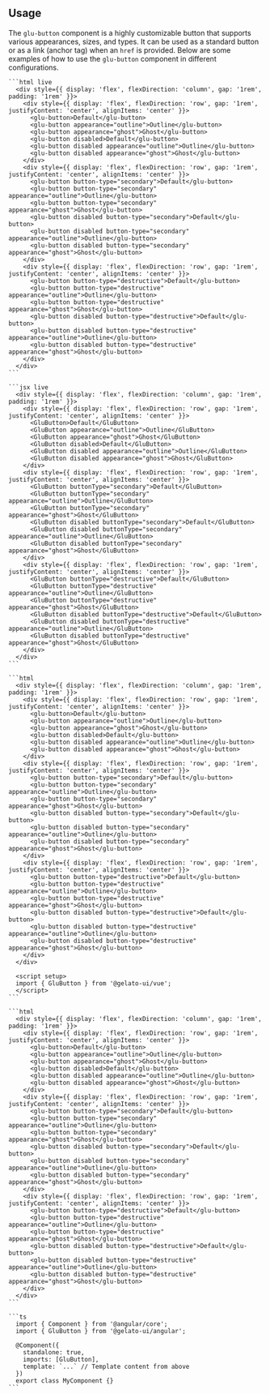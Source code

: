 
## Usage

The `glu-button` component is a highly customizable button that supports various appearances, sizes, and types. It can be used as a standard button or as a link (anchor tag) when an `href` is provided. Below are some examples of how to use the `glu-button` component in different configurations.

<Tabs>
  <TabItem value="html" label="HTML">

    ```html live
      <div style={{ display: 'flex', flexDirection: 'column', gap: '1rem', padding: '1rem' }}>
        <div style={{ display: 'flex', flexDirection: 'row', gap: '1rem', justifyContent: 'center', alignItems: 'center' }}>
          <glu-button>Default</glu-button>
          <glu-button appearance="outline">Outline</glu-button>
          <glu-button appearance="ghost">Ghost</glu-button>
          <glu-button disabled>Default</glu-button>
          <glu-button disabled appearance="outline">Outline</glu-button>
          <glu-button disabled appearance="ghost">Ghost</glu-button>
        </div>
        <div style={{ display: 'flex', flexDirection: 'row', gap: '1rem', justifyContent: 'center', alignItems: 'center' }}>
          <glu-button button-type="secondary">Default</glu-button>
          <glu-button button-type="secondary" appearance="outline">Outline</glu-button>
          <glu-button button-type="secondary" appearance="ghost">Ghost</glu-button>
          <glu-button disabled button-type="secondary">Default</glu-button>
          <glu-button disabled button-type="secondary" appearance="outline">Outline</glu-button>
          <glu-button disabled button-type="secondary" appearance="ghost">Ghost</glu-button>
        </div>
        <div style={{ display: 'flex', flexDirection: 'row', gap: '1rem', justifyContent: 'center', alignItems: 'center' }}>
          <glu-button button-type="destructive">Default</glu-button>
          <glu-button button-type="destructive" appearance="outline">Outline</glu-button>
          <glu-button button-type="destructive" appearance="ghost">Ghost</glu-button>
          <glu-button disabled button-type="destructive">Default</glu-button>
          <glu-button disabled button-type="destructive" appearance="outline">Outline</glu-button>
          <glu-button disabled button-type="destructive" appearance="ghost">Ghost</glu-button>
        </div>
      </div>
    ```

  </TabItem>
  <TabItem value="jsx" label="React">

    ```jsx live
      <div style={{ display: 'flex', flexDirection: 'column', gap: '1rem', padding: '1rem' }}>
        <div style={{ display: 'flex', flexDirection: 'row', gap: '1rem', justifyContent: 'center', alignItems: 'center' }}>
          <GluButton>Default</GluButton>
          <GluButton appearance="outline">Outline</GluButton>
          <GluButton appearance="ghost">Ghost</GluButton>
          <GluButton disabled>Default</GluButton>
          <GluButton disabled appearance="outline">Outline</GluButton>
          <GluButton disabled appearance="ghost">Ghost</GluButton>
        </div>
        <div style={{ display: 'flex', flexDirection: 'row', gap: '1rem', justifyContent: 'center', alignItems: 'center' }}>
          <GluButton buttonType="secondary">Default</GluButton>
          <GluButton buttonType="secondary" appearance="outline">Outline</GluButton>
          <GluButton buttonType="secondary" appearance="ghost">Ghost</GluButton>
          <GluButton disabled buttonType="secondary">Default</GluButton>
          <GluButton disabled buttonType="secondary" appearance="outline">Outline</GluButton>
          <GluButton disabled buttonType="secondary" appearance="ghost">Ghost</GluButton>
        </div>
        <div style={{ display: 'flex', flexDirection: 'row', gap: '1rem', justifyContent: 'center', alignItems: 'center' }}>
          <GluButton buttonType="destructive">Default</GluButton>
          <GluButton buttonType="destructive" appearance="outline">Outline</GluButton>
          <GluButton buttonType="destructive" appearance="ghost">Ghost</GluButton>
          <GluButton disabled buttonType="destructive">Default</GluButton>
          <GluButton disabled buttonType="destructive" appearance="outline">Outline</GluButton>
          <GluButton disabled buttonType="destructive" appearance="ghost">Ghost</GluButton>
        </div>
      </div>
    ```

  </TabItem>
  <TabItem value="vue" label="Vue">

    ```html
      <div style={{ display: 'flex', flexDirection: 'column', gap: '1rem', padding: '1rem' }}>
        <div style={{ display: 'flex', flexDirection: 'row', gap: '1rem', justifyContent: 'center', alignItems: 'center' }}>
          <glu-button>Default</glu-button>
          <glu-button appearance="outline">Outline</glu-button>
          <glu-button appearance="ghost">Ghost</glu-button>
          <glu-button disabled>Default</glu-button>
          <glu-button disabled appearance="outline">Outline</glu-button>
          <glu-button disabled appearance="ghost">Ghost</glu-button>
        </div>
        <div style={{ display: 'flex', flexDirection: 'row', gap: '1rem', justifyContent: 'center', alignItems: 'center' }}>
          <glu-button button-type="secondary">Default</glu-button>
          <glu-button button-type="secondary" appearance="outline">Outline</glu-button>
          <glu-button button-type="secondary" appearance="ghost">Ghost</glu-button>
          <glu-button disabled button-type="secondary">Default</glu-button>
          <glu-button disabled button-type="secondary" appearance="outline">Outline</glu-button>
          <glu-button disabled button-type="secondary" appearance="ghost">Ghost</glu-button>
        </div>
        <div style={{ display: 'flex', flexDirection: 'row', gap: '1rem', justifyContent: 'center', alignItems: 'center' }}>
          <glu-button button-type="destructive">Default</glu-button>
          <glu-button button-type="destructive" appearance="outline">Outline</glu-button>
          <glu-button button-type="destructive" appearance="ghost">Ghost</glu-button>
          <glu-button disabled button-type="destructive">Default</glu-button>
          <glu-button disabled button-type="destructive" appearance="outline">Outline</glu-button>
          <glu-button disabled button-type="destructive" appearance="ghost">Ghost</glu-button>
        </div>
      </div>

      <script setup>
      import { GluButton } from '@gelato-ui/vue';
      </script>
    ```

  </TabItem>
  <TabItem value="angular" label="Angular">

    ```html
      <div style={{ display: 'flex', flexDirection: 'column', gap: '1rem', padding: '1rem' }}>
        <div style={{ display: 'flex', flexDirection: 'row', gap: '1rem', justifyContent: 'center', alignItems: 'center' }}>
          <glu-button>Default</glu-button>
          <glu-button appearance="outline">Outline</glu-button>
          <glu-button appearance="ghost">Ghost</glu-button>
          <glu-button disabled>Default</glu-button>
          <glu-button disabled appearance="outline">Outline</glu-button>
          <glu-button disabled appearance="ghost">Ghost</glu-button>
        </div>
        <div style={{ display: 'flex', flexDirection: 'row', gap: '1rem', justifyContent: 'center', alignItems: 'center' }}>
          <glu-button button-type="secondary">Default</glu-button>
          <glu-button button-type="secondary" appearance="outline">Outline</glu-button>
          <glu-button button-type="secondary" appearance="ghost">Ghost</glu-button>
          <glu-button disabled button-type="secondary">Default</glu-button>
          <glu-button disabled button-type="secondary" appearance="outline">Outline</glu-button>
          <glu-button disabled button-type="secondary" appearance="ghost">Ghost</glu-button>
        </div>
        <div style={{ display: 'flex', flexDirection: 'row', gap: '1rem', justifyContent: 'center', alignItems: 'center' }}>
          <glu-button button-type="destructive">Default</glu-button>
          <glu-button button-type="destructive" appearance="outline">Outline</glu-button>
          <glu-button button-type="destructive" appearance="ghost">Ghost</glu-button>
          <glu-button disabled button-type="destructive">Default</glu-button>
          <glu-button disabled button-type="destructive" appearance="outline">Outline</glu-button>
          <glu-button disabled button-type="destructive" appearance="ghost">Ghost</glu-button>
        </div>
      </div>
    ```

    ```ts
      import { Component } from '@angular/core';
      import { GluButton } from '@gelato-ui/angular';

      @Component({
        standalone: true,
        imports: [GluButton],
        template: `...` // Template content from above
      })
      export class MyComponent {}
    ```
  </TabItem>
</Tabs>
